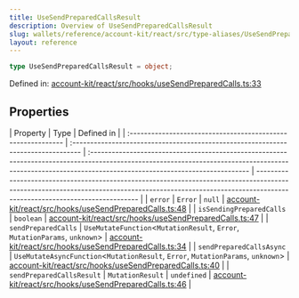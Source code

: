 ```yaml
---
title: UseSendPreparedCallsResult
description: Overview of UseSendPreparedCallsResult
slug: wallets/reference/account-kit/react/src/type-aliases/UseSendPreparedCallsResult
layout: reference
---
```


```ts
type UseSendPreparedCallsResult = object;
```

Defined in: [account-kit/react/src/hooks/useSendPreparedCalls.ts:33](https://github.com/alchemyplatform/aa-sdk/blob/49e74eee8606f480b200b4612d00d950da8a8742/account-kit/react/src/hooks/useSendPreparedCalls.ts#L33)

## Properties

| Property                                                     | Type                                                                              | Defined in                                                                                                                                                                                                |
| :----------------------------------------------------------- | :-------------------------------------------------------------------------------- | :-------------------------------------------------------------------------------------------------------------------------------------------------------------------------------------------------------- | --------------------------------------------------------------------------------------------------------------------------------------------------------------------------------------------------------- |
| <a id="error" /> `error`                                     | `Error`                                                                           | `null`                                                                                                                                                                                                    | [account-kit/react/src/hooks/useSendPreparedCalls.ts:48](https://github.com/alchemyplatform/aa-sdk/blob/49e74eee8606f480b200b4612d00d950da8a8742/account-kit/react/src/hooks/useSendPreparedCalls.ts#L48) |
| <a id="issendingpreparedcalls" /> `isSendingPreparedCalls`   | `boolean`                                                                         | [account-kit/react/src/hooks/useSendPreparedCalls.ts:47](https://github.com/alchemyplatform/aa-sdk/blob/49e74eee8606f480b200b4612d00d950da8a8742/account-kit/react/src/hooks/useSendPreparedCalls.ts#L47) |
| <a id="sendpreparedcalls" /> `sendPreparedCalls`             | `UseMutateFunction`\<`MutationResult`, `Error`, `MutationParams`, `unknown`>      | [account-kit/react/src/hooks/useSendPreparedCalls.ts:34](https://github.com/alchemyplatform/aa-sdk/blob/49e74eee8606f480b200b4612d00d950da8a8742/account-kit/react/src/hooks/useSendPreparedCalls.ts#L34) |
| <a id="sendpreparedcallsasync" /> `sendPreparedCallsAsync`   | `UseMutateAsyncFunction`\<`MutationResult`, `Error`, `MutationParams`, `unknown`> | [account-kit/react/src/hooks/useSendPreparedCalls.ts:40](https://github.com/alchemyplatform/aa-sdk/blob/49e74eee8606f480b200b4612d00d950da8a8742/account-kit/react/src/hooks/useSendPreparedCalls.ts#L40) |
| <a id="sendpreparedcallsresult" /> `sendPreparedCallsResult` | `MutationResult`                                                                  | `undefined`                                                                                                                                                                                               | [account-kit/react/src/hooks/useSendPreparedCalls.ts:46](https://github.com/alchemyplatform/aa-sdk/blob/49e74eee8606f480b200b4612d00d950da8a8742/account-kit/react/src/hooks/useSendPreparedCalls.ts#L46) |
